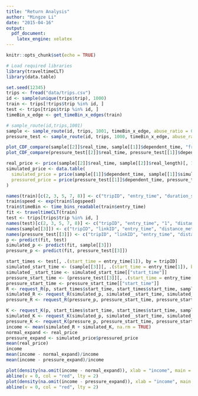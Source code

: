 ```yaml
---
title: "Return Analysis"
author: "Mingze Li"
date: "2015-04-16"
output:
  pdf_document:
    latex_engine: xelatex
---
```


```r
knitr::opts_chunk$set(echo = TRUE)
```

```r
# Load required libraries
library(traveltimeCLT)
library(data.table)
```

```r
set.seed(12345)
trips <- fread("data/trips.csv")
id <- sample(unique(trips$trip), 1000)
train <- trips[!trips$trip %in% id, ]
test <- trips[trips$trip %in% id, ]
timeBin_x_edge <- get_timeBin_x_edges(train)
```

```r
# sample_route(id,trips,1001)
sample <- sample_route(id, trips, 1001, timeBin_x_edge, abuse_ratio = 0, lambda = 0)
pressure_test <- sample_route(id, trips, 1000, timeBin_x_edge, abuse_ratio = 0, lambda = 0.4)
```

```r
plot_CDF_compare(sample[[2]]$real_time, sample[[1]]$dependent_time, "frequency simulation")
plot_CDF_compare(pressure_test[[2]]$real_time, pressure_test[[1]]$dependent_time, "frequency simulation")
```

```r
real_price <- price(sample[[2]]$real_time, sample[[2]]$real_length)[, 1]
simulated_price <- data.table(
  simulated_price = price(sample[[1]]$dependent_time, sample[[1]]$simulated_length)[1:1000, 1],
  pressured_price = price(pressure_test[[1]]$dependent_time, pressure_test[[1]]$simulated_length)[, 1]
)
```

```r
names(train)[c(2, 3, 5, 7, 8)] <- c("tripID", "entry_time", "duration_secs", "distance_meters", "linkID")
train$speed <- exp(train$logspeed)
train$timeBin <- time_bins_readable(train$entry_time)
fit <- traveltimeCLT(train)
test <- trips[trips$trip %in% id, ]
names(test)[c(2, 3, 5, 7, 8)] <- c("tripID", "entry_time", "1", "distance_meters", "linkID")
names(sample[[3]]) <- c("tripID", "linkID", "entry_time", "distance_meters")
names(pressure_test[[3]]) <- c("tripID", "linkID", "entry_time", "distance_meters")
p <- predict(fit, test)
simulated_p <- predict(fit, sample[[3]])
pressure_p <- predict(fit, pressure_test[[3]])
```

```r
start_times <- test[, .(start_time = entry_time[1]), by = tripID]
simulated_start_time <- (sample[[3]][, .(start_time = entry_time[1]), by = tripID][, 2])
simulated__start_time <- simulated_start_time[["start_time"]]
pressure_start_time <- (pressure_test[[3]][, .(start_time = entry_time[1]), by = tripID][, 2])
pressure_start_time <- pressure_start_time[["start_time"]]
R <- request_R(p, start_times$start_time, start_times$start_time, sample[[2]]$real_length, 1, risk_free = 0)
simulated_R <- request_R(simulated_p, simulated__start_time, simulated__start_time, sample[[1]]$simulated_length, 1, risk_free = 0)
pressure_R <- request_R(pressure_p, pressure_start_time, pressure_start_time, pressure_test[[1]]$simulated_length, 1, risk_free = 0)
```

```r
K <- request_K(p, start_times$start_time, start_times$start_time, sample[[2]]$real_length, risk_free = 0)
simulated_K <- request_K(simulated_p, simulated__start_time, simulated__start_time, sample[[1]]$simulated_length, risk_free = 0)
pressure_K <- request_K(pressure_p, pressure_start_time, pressure_start_time, pressure_test[[1]]$simulated_length, risk_free = 0)
income <- mean(simulated_R + simulated_K, na.rm = TRUE)
normal_expand <- real_price
pressure_expand <- simulated_price$pressured_price
mean(real_price)
income
mean(income - normal_expand)/income
mean(income - pressure_expand)/income
```

```r
plot(density(na.omit(income - normal_expand)), xlab = "income", main = "")
abline(v = 0, col = "red", lty = 2)
plot(density(na.omit(income - pressure_expand)), xlab = "income", main = "")
abline(v = 0, col = "red", lty = 2)
```